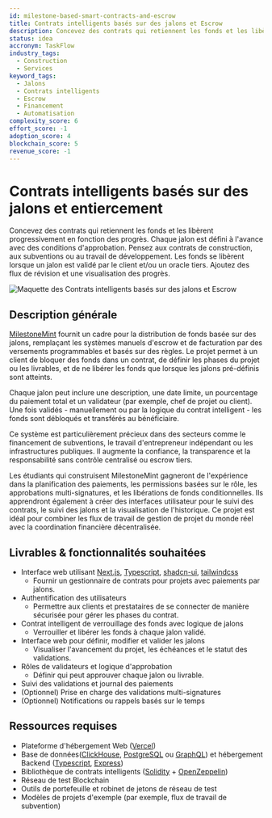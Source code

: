 ```yaml
---
id: milestone-based-smart-contracts-and-escrow
title: Contrats intelligents basés sur des jalons et Escrow
description: Concevez des contrats qui retiennent les fonds et les libèrent progressivement en fonction des progrès. Chaque jalon est défini à l'avance avec des conditions d'approbation. Pensez aux contrats de construction, aux subventions ou au travail de développement. Les fonds se libèrent lorsque un jalon est validé par le client et/ou un oracle tiers. Ajoutez des flux de révision et une visualisation des progrès.
status: idea
accronym: TaskFlow
industry_tags:
  - Construction
  - Services
keyword_tags:
  - Jalons
  - Contrats intelligents
  - Escrow
  - Financement
  - Automatisation
complexity_score: 6
effort_score: -1
adoption_score: 4
blockchain_score: 5
revenue_score: -1
---
```


# Contrats intelligents basés sur des jalons et entiercement

Concevez des contrats qui retiennent les fonds et les libèrent progressivement en fonction des progrès. Chaque jalon est défini à l'avance avec des conditions d'approbation. Pensez aux contrats de construction, aux subventions ou au travail de développement. Les fonds se libèrent lorsque un jalon est validé par le client et/ou un oracle tiers. Ajoutez des flux de révision et une visualisation des progrès.

![Maquette des Contrats intelligents basés sur des jalons et Escrow](/images/project/milestone-based-smart-contracts-and-escrow.jpg)

## Description générale

[MilestoneMint](https://milestonemint.monark.io) fournit un cadre pour la distribution de fonds basée sur des jalons, remplaçant les systèmes manuels d'escrow et de facturation par des versements programmables et basés sur des règles. Le projet permet à un client de bloquer des fonds dans un contrat, de définir les phases du projet ou les livrables, et de ne libérer les fonds que lorsque les jalons pré-définis sont atteints.

Chaque jalon peut inclure une description, une date limite, un pourcentage du paiement total et un validateur (par exemple, chef de projet ou client). Une fois validés - manuellement ou par la logique du contrat intelligent - les fonds sont débloqués et transférés au bénéficiaire.

Ce système est particulièrement précieux dans des secteurs comme le financement de subventions, le travail d'entrepreneur indépendant ou les infrastructures publiques. Il augmente la confiance, la transparence et la responsabilité sans contrôle centralisé ou escrow tiers.

Les étudiants qui construisent MilestoneMint gagneront de l'expérience dans la planification des paiements, les permissions basées sur le rôle, les approbations multi-signatures, et les libérations de fonds conditionnelles. Ils apprendront également à créer des interfaces utilisateur pour le suivi des contrats, le suivi des jalons et la visualisation de l'historique. Ce projet est idéal pour combiner les flux de travail de gestion de projet du monde réel avec la coordination financière décentralisée.

## Livrables & fonctionnalités souhaitées

- Interface web utilisant [Next.js](https://nextjs.org/), [Typescript](https://www.typescriptlang.org/), [shadcn-ui](https://ui.shadcn.com/), [tailwindcss](https://tailwindcss.com/)  
   - Fournir un gestionnaire de contrats pour projets avec paiements par jalons.
- Authentification des utilisateurs  
   - Permettre aux clients et prestataires de se connecter de manière sécurisée pour gérer les phases du contrat.
- Contrat intelligent de verrouillage des fonds avec logique de jalons  
   - Verrouiller et libérer les fonds à chaque jalon validé.
- Interface web pour définir, modifier et valider les jalons  
   - Visualiser l'avancement du projet, les échéances et le statut des validations.
- Rôles de validateurs et logique d'approbation  
   - Définir qui peut approuver chaque jalon ou livrable.
- Suivi des validations et journal des paiements  
- (Optionnel) Prise en charge des validations multi-signatures  
- (Optionnel) Notifications ou rappels basés sur le temps

## Ressources requises

- Plateforme d'hébergement Web ([Vercel](https://www.vercel.com/))
- Base de données([ClickHouse](https://clickhouse.com/), [PostgreSQL](https://www.postgresql.org/) ou [GraphQL](https://graphql.org/)) et hébergement Backend ([Typescript](https://www.typescriptlang.org/), [Express](https://expressjs.com/))
- Bibliothèque de contrats intelligents ([Solidity](https://soliditylang.org/) + [OpenZeppelin](https://www.openzeppelin.com/))
- Réseau de test Blockchain
- Outils de portefeuille et robinet de jetons de réseau de test
- Modèles de projets d'exemple (par exemple, flux de travail de subvention)